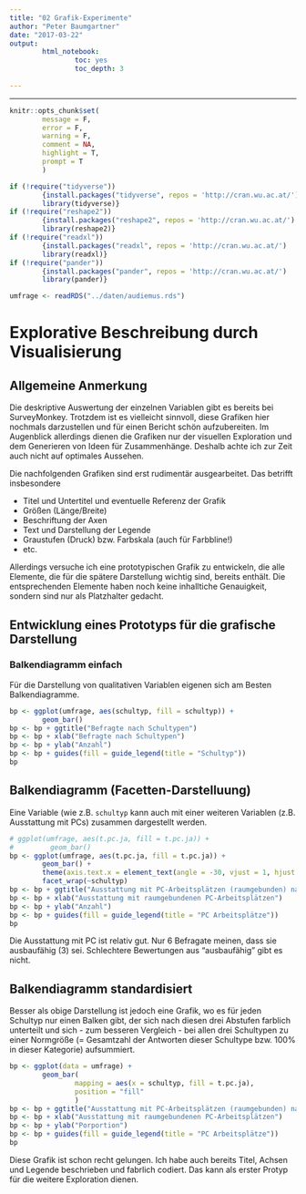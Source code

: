 ```yaml
---
title: "02 Grafik-Experimente"
author: "Peter Baumgartner"
date: "2017-03-22"
output: 
        html_notebook:
                toc: yes
                toc_depth: 3
                
---
```

***

```r
knitr::opts_chunk$set(
        message = F,
        error = F,
        warning = F,
        comment = NA,
        highlight = T,
        prompt = T
        )

if (!require("tidyverse")) 
        {install.packages("tidyverse", repos = 'http://cran.wu.ac.at/')
        library(tidyverse)}
if (!require("reshape2"))
        {install.packages("reshape2", repos = 'http://cran.wu.ac.at/')
        library(reshape2)}
if (!require("readxl"))
        {install.packages("readxl", repos = 'http://cran.wu.ac.at/')
        library(readxl)}
if (!require("pander"))
        {install.packages("pander", repos = 'http://cran.wu.ac.at/')
        library(pander)}

umfrage <- readRDS("../daten/audiemus.rds")
```

# Explorative Beschreibung durch Visualisierung

## Allgemeine Anmerkung
Die deskriptive Auswertung der einzelnen Variablen gibt es bereits bei SurveyMonkey. Trotzdem ist es vielleicht sinnvoll, diese Grafiken hier nochmals darzustellen und für einen Bericht schön aufzubereiten. Im Augenblick allerdings dienen die Grafiken nur der visuellen Exploration und dem Generieren von Ideen für Zusammenhänge. Deshalb achte ich zur Zeit auch nicht auf optimales Aussehen.

Die nachfolgenden Grafiken sind erst rudimentär ausgearbeitet. Das betrifft insbesondere 

* Titel und Untertitel und eventuelle Referenz der Grafik
* Größen (Länge/Breite)
* Beschriftung der Axen
* Text und Darstellung der Legende
* Graustufen (Druck) bzw. Farbskala (auch für Farbbline!)
* etc.

Allerdings versuche ich eine prototypischen Grafik zu entwickeln, die alle Elemente, die für die spätere Darstellung wichtig sind, bereits enthält. Die entsprechenden Elemente haben noch keine inhalltiche Genauigkeit, sondern sind nur als Platzhalter gedacht. 

## Entwicklung eines Prototyps für die grafische Darstellung

### Balkendiagramm einfach

Für die Darstellung von qualitativen Variablen eigenen sich am Besten Balkendiagramme. 


```r
bp <- ggplot(umfrage, aes(schultyp, fill = schultyp)) +
        geom_bar()
bp <- bp + ggtitle("Befragte nach Schultypen")
bp <- bp + xlab("Befragte nach Schultypen")
bp <- bp + ylab("Anzahl")
bp <- bp + guides(fill = guide_legend(title = "Schultyp"))
bp
```

## Balkendiagramm (Facetten-Darstelluung)

Eine Variable (wie z.B. `schultyp` kann auch mit einer weiteren Variablen (z.B. Ausstattung mit PCs) zusammen dargestellt werden.


```r
# ggplot(umfrage, aes(t.pc.ja, fill = t.pc.ja)) +
#         geom_bar() 
bp <- ggplot(umfrage, aes(t.pc.ja, fill = t.pc.ja)) +
        geom_bar() + 
        theme(axis.text.x = element_text(angle = -30, vjust = 1, hjust = 0)) +
        facet_wrap(~schultyp)
bp <- bp + ggtitle("Ausstattung mit PC-Arbeitsplätzen (raumgebunden) nach Schultyp")
bp <- bp + xlab("Ausstattung mit raumgebundenen PC-Arbeitsplätzen")
bp <- bp + ylab("Anzahl")
bp <- bp + guides(fill = guide_legend(title = "PC Arbeitsplätze"))
bp

```
Die Ausstattung mit PC ist relativ gut. Nur 6 Befragate meinen, dass sie ausbaufähig (3) sei. Schlechtere Bewertungen aus "ausbaufähig" gibt es nicht.

## Balkendiagramm standardisiert
Besser als obige Darstellung ist jedoch eine Grafik, wo es für jeden Schultyp nur einen Balken gibt, der sich nach diesen drei Abstufen farblich unterteilt und sich - zum besseren Vergleich - bei allen drei Schultypen zu einer Normgröße (= Gesamtzahl der Antworten dieser Schultype bzw. 100% in dieser Kategorie) aufsummiert. 


```r
bp <- ggplot(data = umfrage) +
        geom_bar(
                mapping = aes(x = schultyp, fill = t.pc.ja),
                position = "fill"
                )
bp <- bp + ggtitle("Ausstattung mit PC-Arbeitsplätzen (raumgebunden) nach Schultyp")
bp <- bp + xlab("Ausstattung mit raumgebundenen PC-Arbeitsplätzen")
bp <- bp + ylab("Porportion")
bp <- bp + guides(fill = guide_legend(title = "PC Arbeitsplätze"))
bp
```

Diese Grafik ist schon recht gelungen. Ich habe auch bereits Titel, Achsen und Legende beschrieben und fabrlich codiert. Das kann als erster Protyp für die weitere Exploration dienen. 

